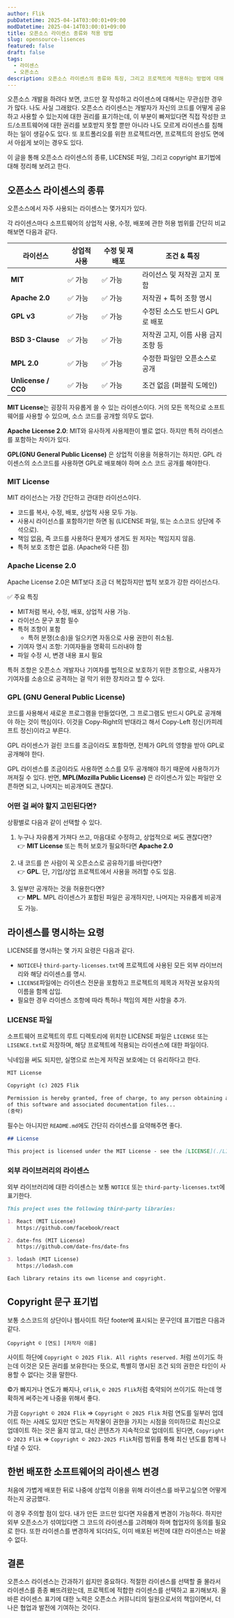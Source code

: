 ```yaml
---
author: Flik
pubDatetime: 2025-04-14T03:00:01+09:00
modDatetime: 2025-04-14T03:00:01+09:00
title: 오픈소스 라이센스 종류와 적용 방법
slug: opensource-lisences
featured: false
draft: false
tags:
  - 라이센스
  - 오픈소스
description: 오픈소스 라이센스의 종류와 특징, 그리고 프로젝트에 적용하는 방법에 대해 정리하는 글입니다. MIT. Apache License 2.0, GPL, MPL 등 주요 라이센스를 다룹니다.
---
```


오픈소스 개발을 하려다 보면, 코드만 잘 작성하고 라이센스에 대해서는 무관심한 경우가 많다. 나도 사실 그래왔다.
오픈소스 라이센스는 개발자가 자신의 코드를 어떻게 공유하고 사용할 수 있는지에 대한 권리를 표기하는데, 이 부분이 빠져있다면 직접 작성한 코드/소프트웨어에 대한 권리를 보호받지 못할 뿐만 아니라 나도 모르게 라이센스를 침해하는 일이 생길수도 있다.
또 포트폴리오를 위한 프로젝트라면, 프로젝트의 완성도 면에서 아쉽게 보이는 경우도 있다.

이 글을 통해 오픈소스 라이센스의 종류, LICENSE 파일, 그리고 copyright 표기법에 대해 정리해 보려고 한다.

## 오픈소스 라이센스의 종류

오픈소스에서 자주 사용되는 라이센스는 몇가지가 있다.

각 라이센스마다 소프트웨어의 상업적 사용, 수정, 배포에 관한 허용 범위를 간단히 비교해보면 다음과 같다.

| 라이선스            | 상업적 사용 | 수정 및 재배포 | 조건 & 특징                         |
| ------------------- | ----------- | -------------- | ----------------------------------- |
| **MIT**             | ✅ 가능     | ✅ 가능        | 라이선스 및 저작권 고지 포함        |
| **Apache 2.0**      | ✅ 가능     | ✅ 가능        | 저작권 + 특허 조항 명시             |
| **GPL v3**          | ✅ 가능     | ✅ 가능        | 수정된 소스도 반드시 GPL로 배포     |
| **BSD 3-Clause**    | ✅ 가능     | ✅ 가능        | 저작권 고지, 이름 사용 금지 조항 등 |
| **MPL 2.0**         | ✅ 가능     | ✅ 가능        | 수정한 파일만 오픈소스로 공개       |
| **Unlicense / CC0** | ✅ 가능     | ✅ 가능        | 조건 없음 (퍼블릭 도메인)           |

**MIT License**는 굉장히 자유롭게 쓸 수 있는 라이센스이다. 거의 모든 목적으로 소프트웨어를 사용할 수 있으며, 소스 코드를 공개할 의무도 없다.

**Apache License 2.0**: MIT와 유사하게 사용제한이 별로 없다. 하지만 특허 라이센스를 포함하는 차이가 있다.

**GPL(GNU General Public License)** 은 상업적 이용을 허용하기는 하지만. GPL 라이센스의 소스코드를 사용하면 GPL로 배포해야 하며 소스 코드 공개를 해야한다.

### MIT License

MIT 라이선스는 가장 간단하고 관대한 라이선스이다.

- 코드를 복사, 수정, 배포, 상업적 사용 모두 가능.
- 사용시 라이선스를 포함하기만 하면 됨 (LICENSE 파일, 또는 소스코드 상단에 주석으로).
- 책임 없음, 즉 코드를 사용하다 문제가 생겨도 원 저자는 책임지지 않음.
- 특허 보호 조항은 없음. (Apache와 다른 점)

### Apache License 2.0

Apache License 2.0은 MIT보다 조금 더 복잡하지만 법적 보호가 강한 라이선스다.

✅ 주요 특징

- MIT처럼 복사, 수정, 배포, 상업적 사용 가능.
- 라이선스 문구 포함 필수
- 특허 조항이 포함
  - 특허 분쟁(소송)을 일으키면 자동으로 사용 권한이 취소됨.
- 기여자 명시 조항: 기여자들을 명확히 드러내야 함
- 파일 수정 시, 변경 내용 표시 필요

특허 조항은 오픈소스 개발자나 기여자를 법적으로 보호하기 위한 조항으로, 사용자가 기여자를 소송으로 공격하는 걸 막기 위한 장치라고 할 수 있다.

### GPL (GNU General Public License)

코드를 사용해서 새로운 프로그램을 만들었다면, 그 프로그램도 반드시 GPL로 공개해야 하는 것이 핵심이다.
이것을 Copy-Right의 반대라고 해서 Copy-Left 정신(카피레프트 정신)이라고 부른다.

GPL 라이센스가 걸린 코드를 조금이라도 포함하면, 전체가 GPL의 영향을 받아 GPL로 공개해야 한다.

GPL 라이센스를 조금이라도 사용하면 소스를 모두 공개해야 하기 때문에 사용하기가 꺼져질 수 있다. 반면, **MPL(Mozilla Public License)** 은 라이센스가 있는 파일만 오픈하면 되고, 나머지는 비공개여도 괜찮다.

### 어떤 걸 써야 할지 고민된다면?

상황별로 다음과 같이 선택할 수 있다.

1. 누구나 자유롭게 가져다 쓰고, 마음대로 수정하고, 상업적으로 써도 괜찮다면?<br/>
   👉 **MIT License** 또는 특허 보호가 필요하다면 **Apache 2.0**

2. 내 코드를 쓴 사람이 꼭 오픈소스로 공유하기를 바란다면?<br/>
   👉 **GPL**. 단, 기업/상업 프로젝트에서 사용을 꺼려할 수도 있음.

3. 일부만 공개하는 것을 허용한다면?<br/>
   👉 **MPL**. MPL 라이센스가 포함된 파일은 공개하지만, 나머지는 자유롭게 비공개도 가능.

## 라이센스를 명시하는 요령

LICENSE를 명시하는 몇 가지 요령은 다음과 같다.

- `NOTICE`나 `third-party-licenses.txt`에 프로젝트에 사용된 모든 외부 라이브러리와 해당 라이센스를 명시.
- `LICENSE`파일에는 라이센스 전문을 포함하고 프로젝트의 제목과 저작권 보유자의 이름을 함께 삽입.
- 필요한 경우 라이센스 조항에 따라 특허나 책임의 제한 사항을 추가.

### LICENSE 파일

소프트웨어 프로젝트의 루트 디렉토리에 위치한 LICENSE 파일은 `LICENSE` 또는`LISENCE.txt`로 저장하며, 해당 프로젝트에 적용되는 라이센스에 대한 파일이다.

닉네임을 써도 되지만, 실명으로 쓰는게 저작권 보호에는 더 유리하다고 한다.

```markdown
MIT License

Copyright (c) 2025 Flik

Permission is hereby granted, free of charge, to any person obtaining a copy
of this software and associated documentation files...
(중략)
```

필수는 아니지만 `README.md`에도 간단히 라이센스를 요약해주면 좋다.

```markdown
## License

This project is licensed under the MIT License - see the [LICENSE](./LICENSE) file for details.
```

### 외부 라이브러리의 라이센스

외부 라이브러리에 대한 라이센스는 보통 `NOTICE` 또는 `third-party-licenses.txt`에 표기한다.

```markdown
This project uses the following third-party libraries:

1. React (MIT License)
   https://github.com/facebook/react

2. date-fns (MIT License)
   https://github.com/date-fns/date-fns

3. lodash (MIT License)
   https://lodash.com

Each library retains its own license and copyright.
```

## Copyright 문구 표기법

보통 소스코드의 상단이나 웹사이트 하단 footer에 표시되는 문구인데 표기법은 다음과 같다.

```plaintext
Copyright © [연도] [저작자 이름]
```

사이트 하단에 `Copyright © 2025 Flik. All rights reserved.` 처럼 쓰이기도 하는데 이것은 모든 권리를 보유한다는 뜻으로, 특별히 명시된 조건 되의 권한은 타인이 사용할 수 없다는 것을 말한다.

©가 빠지거나 연도가 빠지나, `©Flik`, `© 2025 Flik`처럼 축약되어 쓰이기도 하는데 명확하게 써주는게 나중을 위해서 좋다.

가끔 `Copyright © 2024 Flik` => `Copyright © 2025 Flik` 처럼 연도를 일부러 업데이트 하는 사례도 있지만
연도는 저작물이 권한을 가지는 시점을 의미하므로 최신으로 업데이트 하는 것은 옮지 않고, 대신 콘텐츠가 지속적으로 업데이트 된다면, `Copyright © 2023 Flik` => `Copyright © 2023-2025 Flik`처럼 범위를 통해 최신 년도를 함께 나타낼 수 있다.

## 한번 배포한 소프트웨어의 라이센스 변경

처음에 가볍게 배포한 뒤로 나중에 상업적 이용을 위해 라이센스를 바꾸고싶으면 어떻게 하는지 궁금했다.

이 경우 주의할 점이 있다. 내가 만든 코드만 있다면 자유롭게 변경이 가능하다. 하지만 외부 오픈소스가 섞여있다면 그 코드의 라이센스를 고려해야 하며 협업자의 동의를 필요로 한다. 또한 라이센스를 변경하게 되더라도, 이미 배포된 버전에 대한 라이센스는 바꿀 수 없다.

## 결론

오픈소스 라이센스는 간과하기 쉽지만 중요하다. 적절한 라이센스를 선택할 줄 몰라서 라이센스를 종종 빠뜨려왔는데, 프로젝트에 적합한 라이센스를 선택하고 표기해보자. 올바른 라이센스 표기에 대한 노력은 오픈소스 커뮤니티의 일원으로서의 책임이면서, 더 나은 협업과 발전에 기여하는 것이다.

